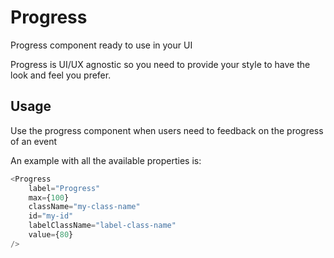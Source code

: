 
<Meta title="DCXLibrary/Progress/documentation" component={Progress} />

# Progress

Progress component ready to use in your UI

Progress is UI/UX agnostic so you need to provide your style to have the look
and feel you prefer.

## Usage

Use the progress component when users need to feedback on the progress of an event

An example with all the available properties is:

```js
<Progress
    label="Progress"
    max={100}
    className="my-class-name"
    id="my-id"
    labelClassName="label-class-name"
    value={80}
/>
```

<Props of={Progress} />